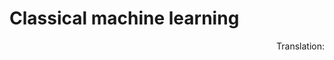 # Classical machine learning {#chap-machinelearning}

<div style="text-align: right"> Translation:  </div>
<br>
